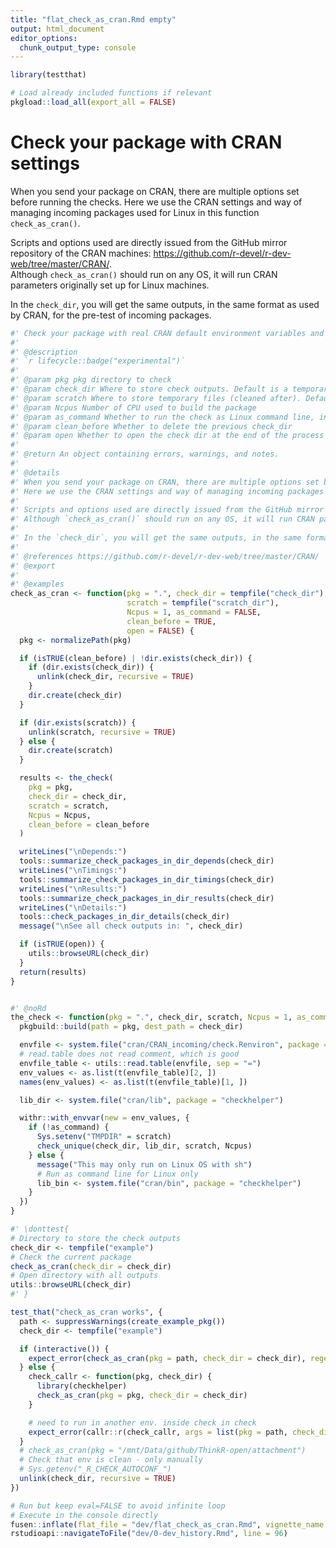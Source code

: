 ```yaml
---
title: "flat_check_as_cran.Rmd empty"
output: html_document
editor_options: 
  chunk_output_type: console
---
```


```r
library(testthat)
```

```r
# Load already included functions if relevant
pkgload::load_all(export_all = FALSE)
```

# Check your package with CRAN settings

When you send your package on CRAN, there are multiple options set before running the checks. 
Here we use the CRAN settings and way of managing incoming packages used for Linux in this function `check_as_cran()`.  

Scripts and options used are directly issued from the GitHub mirror repository of the CRAN machines: <https://github.com/r-devel/r-dev-web/tree/master/CRAN/>.  
Although `check_as_cran()` should run on any OS, it will run CRAN parameters originally set up for Linux machines.  

In the `check_dir`, you will get the same outputs, in the same format as used by CRAN, for the pre-test of incoming packages.



```r
#' Check your package with real CRAN default environment variables and check strategy
#'
#' @description
#' `r lifecycle::badge("experimental")`
#'
#' @param pkg pkg directory to check
#' @param check_dir Where to store check outputs. Default is a temporary directory
#' @param scratch Where to store temporary files (cleaned after). Default is another temporary directory
#' @param Ncpus Number of CPU used to build the package
#' @param as_command Whether to run the check as Linux command line, instead of directly in R
#' @param clean_before Whether to delete the previous check_dir
#' @param open Whether to open the check dir at the end of the process
#'
#' @return An object containing errors, warnings, and notes.
#'
#' @details
#' When you send your package on CRAN, there are multiple options set before running the checks.
#' Here we use the CRAN settings and way of managing incoming packages used for Linux in this function `check_as_cran()`.
#'
#' Scripts and options used are directly issued from the GitHub mirror repository of the CRAN machines: <https://github.com/r-devel/r-dev-web/tree/master/CRAN/>.
#' Although `check_as_cran()` should run on any OS, it will run CRAN parameters originally set up for Linux machines.
#'
#' In the `check_dir`, you will get the same outputs, in the same format as used by CRAN, for the pre-test of incoming packages.
#'
#' @references https://github.com/r-devel/r-dev-web/tree/master/CRAN/
#' @export
#'
#' @examples
check_as_cran <- function(pkg = ".", check_dir = tempfile("check_dir"), 
                          scratch = tempfile("scratch_dir"), 
                          Ncpus = 1, as_command = FALSE,
                          clean_before = TRUE,
                          open = FALSE) {
  pkg <- normalizePath(pkg)

  if (isTRUE(clean_before) | !dir.exists(check_dir)) {
    if (dir.exists(check_dir)) {
      unlink(check_dir, recursive = TRUE)
    }
    dir.create(check_dir)
  }

  if (dir.exists(scratch)) {
    unlink(scratch, recursive = TRUE)
  } else {
    dir.create(scratch)
  }

  results <- the_check(
    pkg = pkg,
    check_dir = check_dir,
    scratch = scratch,
    Ncpus = Ncpus,
    clean_before = clean_before
  )

  writeLines("\nDepends:")
  tools::summarize_check_packages_in_dir_depends(check_dir)
  writeLines("\nTimings:")
  tools::summarize_check_packages_in_dir_timings(check_dir)
  writeLines("\nResults:")
  tools::summarize_check_packages_in_dir_results(check_dir)
  writeLines("\nDetails:")
  tools::check_packages_in_dir_details(check_dir)
  message("\nSee all check outputs in: ", check_dir)

  if (isTRUE(open)) {
    utils::browseURL(check_dir)
  }
  return(results)
}


#' @noRd
the_check <- function(pkg = ".", check_dir, scratch, Ncpus = 1, as_command = FALSE, clean_before = TRUE) {
  pkgbuild::build(path = pkg, dest_path = check_dir)

  envfile <- system.file("cran/CRAN_incoming/check.Renviron", package = "checkhelper")
  # read.table does not read comment, which is good
  envfile_table <- utils::read.table(envfile, sep = "=")
  env_values <- as.list(t(envfile_table)[2, ])
  names(env_values) <- as.list(t(envfile_table)[1, ])

  lib_dir <- system.file("cran/lib", package = "checkhelper")

  withr::with_envvar(new = env_values, {
    if (!as_command) {
      Sys.setenv("TMPDIR" = scratch)
      check_unique(check_dir, lib_dir, scratch, Ncpus)
    } else {
      message("This may only run on Linux OS with sh")
      # Run as command line for Linux only
      lib_bin <- system.file("cran/bin", package = "checkhelper")
    }
  })
}
```

```r
#' \donttest{
# Directory to store the check outputs
check_dir <- tempfile("example")
# Check the current package
check_as_cran(check_dir = check_dir)
# Open directory with all outputs
utils::browseURL(check_dir)
#' }
```

```r
test_that("check_as_cran works", {
  path <- suppressWarnings(create_example_pkg())
  check_dir <- tempfile("example")

  if (interactive()) {
    expect_error(check_as_cran(pkg = path, check_dir = check_dir), regexp = NA)
  } else {
    check_callr <- function(pkg, check_dir) {
      library(checkhelper)
      check_as_cran(pkg = pkg, check_dir = check_dir)
    }

    # need to run in another env. inside check in check
    expect_error(callr::r(check_callr, args = list(pkg = path, check_dir = check_dir)), regexp = NA)
  }
  # check_as_cran(pkg = "/mnt/Data/github/ThinkR-open/attachment")
  # Check that env is clean - only manually
  # Sys.getenv("_R_CHECK_AUTOCONF_")
  unlink(check_dir, recursive = TRUE)
})
```


```r
# Run but keep eval=FALSE to avoid infinite loop
# Execute in the console directly
fusen::inflate(flat_file = "dev/flat_check_as_cran.Rmd", vignette_name = "Check with real CRAN settings", check = FALSE, document = FALSE)
rstudioapi::navigateToFile("dev/0-dev_history.Rmd", line = 96)
```

